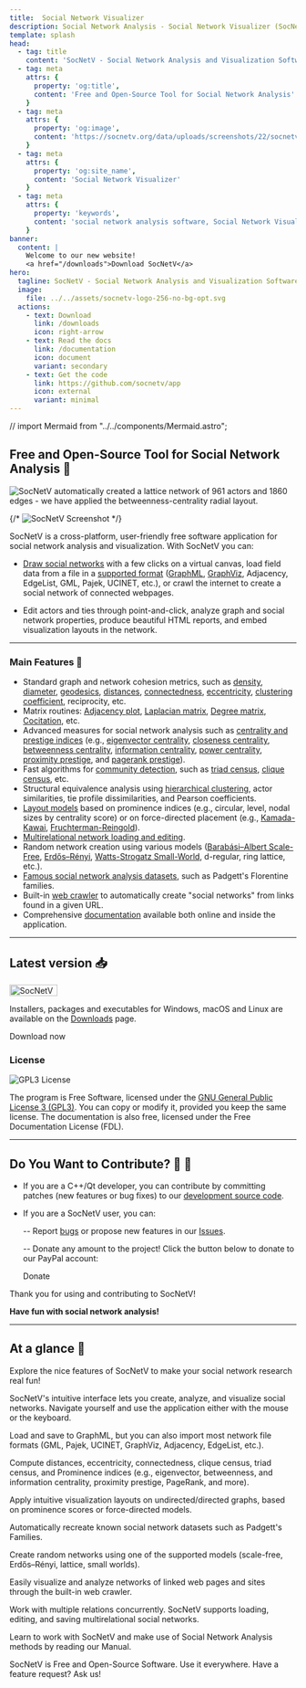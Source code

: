 ```yaml
---
title:  Social Network Visualizer 
description: Social Network Analysis - Social Network Visualizer (SocNetV) is a user-friendly and free software tool for Social Network Analysis and Visualization.
template: splash
head:
  - tag: title
    content: 'SocNetV - Social Network Analysis and Visualization Software'
  - tag: meta
    attrs: { 
      property: 'og:title',
      content: 'Free and Open-Source Tool for Social Network Analysis'
    }
  - tag: meta
    attrs: { 
      property: 'og:image',
      content: 'https://socnetv.org/data/uploads/screenshots/22/socnetv-2.2-ir-closeness-radial-pagerank-nodal.png'
    }
  - tag: meta
    attrs: { 
      property: 'og:site_name',
      content: 'Social Network Visualizer'
    }
  - tag: meta
    attrs: { 
      property: 'keywords',
      content: 'social network analysis software, Social Network Visualizer, social network analysis, SocNetV, SNA, social networks, graphs, social network visualization, network layout, social network analysis tool, Dimitris Kalamaras,GPL, Windows, Linux, Mac, social network analysis datasets, centrality, graph theory'
    }
banner:
  content: |
    Welcome to our new website! 
    <a href="/downloads">Download SocNetV</a>
hero:
  tagline: SocNetV - Social Network Analysis and Visualization Software
  image:
    file: ../../assets/socnetv-logo-256-no-bg-opt.svg
  actions:
    - text: Download
      link: /downloads
      icon: right-arrow
    - text: Read the docs
      link: /documentation
      icon: document
      variant: secondary
    - text: Get the code 
      link: https://github.com/socnetv/app
      icon: external
      variant: minimal
---
```


// import Mermaid from "../../components/Mermaid.astro";


<BaseLayout title="Home" description="Welcome to SocNetV">


## Free and Open-Source Tool for Social Network Analysis 🌟 

<Image loading src={myImage} alt="SocNetV automatically created a lattice network of 961 actors and 1860 edges - we have applied the betweenness-centrality radial layout." />

{/* ![SocNetV Screenshot](/data/uploads/screenshots/25/socnetv-25-131-actors-citation-Degree-Centrality-Radial-Node-size-color-Layout-outDegree-distribution.png) */}

SocNetV is a cross-platform, user-friendly free software application for social network analysis and visualization. With SocNetV you can:

- [Draw social networks](/manual/gui) with a few clicks on a virtual canvas, load field data from a file in a [supported format](/manual/formats) ([GraphML](/manual/formats/#graphml-files), [GraphViz](/manual/formats/#graphviz-dot-files), Adjacency, EdgeList, GML, Pajek, UCINET, etc.), or crawl the internet to create a social network of connected webpages.

- Edit actors and ties through point-and-click, analyze graph and social network properties, produce beautiful HTML reports, and embed visualization layouts in the network.

---

### Main Features 🚀

- Standard graph and network cohesion metrics, such as [density](/manual/analysis/#cohesion-measures), [diameter](/manual/analysis/#diameter), [geodesics](/manual/analysis/#geodesics-matrix), [distances](/manual/analysis/#distances-matrix), [connectedness](/manual/analysis/#connectedness), [eccentricity](/manual/analysis/#eccentricity), [clustering coefficient](/manual/analysis/#clustering-coefficient), reciprocity, etc.
- Matrix routines: [Adjacency plot](/manual/analysis/#plot-adjacency), [Laplacian matrix](/manual/analysis/#laplacian-matrix), [Degree matrix](manual/analysis/#degree-matrix), [Cocitation](/manual/analysis/#cocitation-matrix), etc.
- Advanced measures for social network analysis such as [centrality and prestige indices](/manual/analysis/#centralities-and-prestige) (e.g., [eigenvector centrality](/manual/analysis/#eigenvector-centrality-or-gould-index-evc), [closeness centrality](/manual/analysis/#closeness-centrality-cc), [betweenness centrality](/manual/analysis/#betweenness-centrality-bc), [information centrality](/manual/analysis/#information-centrality-ic), [power centrality](/manual/analysis/#power-centrality-pc), [proximity prestige](/manual/analysis/#proximity-prestige-pp), and [pagerank prestige](/manual/analysis/#pagerank-prestige-prp)).
- Fast algorithms for [community detection](/manual/analysis/#community-detection), such as [triad census](/manual/analysis/#triad-census), [clique census](/manual/analysis/#clique-census), etc.
- Structural equivalence analysis using [hierarchical clustering](/manual/analysis), actor similarities, tie profile dissimilarities, and Pearson coefficients.
- [Layout models](/manual/visualization) based on prominence indices (e.g., circular, level, nodal sizes by centrality score) or on force-directed placement (e.g., [Kamada-Kawai](/manual/visualization#kamada-kawai-layout), [Fruchterman-Reingold](/manual/visualization#fruchterman-reingold-layout)).
- [Multirelational network loading and editing](/manual/gui#relations).
- Random network creation using various models ([Barabási–Albert Scale-Free](/manual/generate/#scale-free-s-f-networks), [Erdős–Rényi](/manual/generate/#erd%C5%91sr%C3%A9nyi-er-networks), [Watts-Strogatz Small-World](/manual/generate/#small-world-sw-networks), d-regular, ring lattice, etc.).
- [Famous social network analysis datasets](/manual/generate/#recreating-famous-datasets), such as Padgett's Florentine families.
- Built-in [web crawler](/manual/generate/#web-crawler-networks-of-webpages) to automatically create "social networks" from links found in a given URL.
- Comprehensive [documentation](/documentation) available both online and inside the application.

---

## Latest version 📥

<p><a href="https://github.com/socnetv/app/releases" target="_blank" rel="nofollow nopener"><img alt="SocNetV latest version" width='84' height='20' src="https://img.shields.io/github/release/socnetv/app.svg" /></a></p>

Installers, packages and executables for Windows, macOS and Linux are available on the [Downloads](../downloads) page. 

<LinkButton href="/downloads" icon="right-arrow" iconPlacement="end">Download now</LinkButton>

### License

![GPL3 License](../../assets/images/gplv3.gif)

The program is Free Software, licensed under the [GNU General Public License 3 (GPL3)](http://www.gnu.org/copyleft/gpl.html). You can copy or modify it, provided you keep the same license. The documentation is also free, licensed under the Free Documentation License (FDL).

---

## Do You Want to Contribute? 🙌 💎

- If you are a C++/Qt developer, you can contribute by committing patches (new features or bug fixes) to our [development source code](https://github.com/socnetv/app/tree/develop).

- If you are a SocNetV user, you can:

  -- Report [bugs](/bugs) or propose new features in our [Issues](https://github.com/socnetv/app/issues).

  -- Donate any amount to the project! Click the button below to donate to our PayPal account:

  <LinkButton href="https://www.paypal.com/donate/?hosted_button_id=XFADB253W6HFC" icon="external" iconPlacement="end">Donate</LinkButton>


Thank you for using and contributing to SocNetV! 

**Have fun with social network analysis!** 

---

## At a glance 👀 

Explore the nice features of SocNetV to make your social network research real fun!

<CardGrid stagger>

  <Card title="Easy User Interface" icon="open-book">
    <p>SocNetV's intuitive interface lets you create, analyze, and visualize social networks. Navigate yourself and use the application either with the mouse or the keyboard.</p>
  </Card>

  <Card title="File Formats" icon="pencil">
    <p>
      Load and save to GraphML, but you can also import most network file formats (GML, Pajek,
      UCINET, GraphViz, Adjacency, EdgeList, etc.).
    </p>
  </Card>

  <Card title="Network Analysis" icon="seti:graphql">
    <p>
      Compute distances, eccentricity, connectedness, clique census, triad census, and Prominence
      indices (e.g., eigenvector, betweenness, and information centrality, proximity prestige,
      PageRank, and more).
    </p>
  </Card>

  <Card title="Visualization" icon="seti:pipeline">
    <p>
      Apply intuitive visualization layouts on undirected/directed graphs, based on prominence
      scores or force-directed models.
    </p>
  </Card>

  <Card title="Famous Networks" icon="seti:favicon">
    <p>Automatically recreate known social network datasets such as Padgett's Families.</p>
  </Card>

  <Card title="Random Networks" icon="random">
    <p>
      Create random networks using one of the supported models (scale-free, Erdős–Rényi, lattice,
      small worlds).
    </p>
  </Card>

  <Card title="Web Crawler" icon="rocket">
    <i className="fa fa-map-o" aria-hidden="true"></i>
    <p>
      Easily visualize and analyze networks of linked web pages and sites through the built-in web
      crawler.
    </p>
  </Card>

  <Card title="Multi-relational" icon="add-document">
    <p>
      Work with multiple relations concurrently. SocNetV supports loading, editing, and saving
      multirelational social networks.
    </p>
  </Card>

  <Card title="Documentation" icon="seti:info">
    <p>
      Learn to work with SocNetV and make use of Social Network Analysis methods by reading our
      Manual.
    </p>
  </Card>

  <Card title="Free Software" icon="linux">
    <p>
      SocNetV is Free and Open-Source Software. Use it everywhere. Have a feature request? Ask us!
    </p>
  </Card>
</CardGrid>

</BaseLayout>
